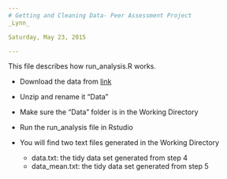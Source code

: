 ```yaml
---
# Getting and Cleaning Data- Peer Assessment Project
_Lynn_

Saturday, May 23, 2015

---
```


This file describes how run_analysis.R works.

* Download the data from [link](https://d396qusza40orc.cloudfront.net/getdata%2Fprojectfiles%2FUCI%20HAR%20Dataset.zip) 

* Unzip and rename it "Data"

* Make sure the "Data" folder is in the Working Directory

* Run the run_analysis file in Rstudio

* You will find two text files generated in the Working Directory
    + data.txt: the tidy data set generated from step 4
    + data_mean.txt: the tidy data set generated from step 5

